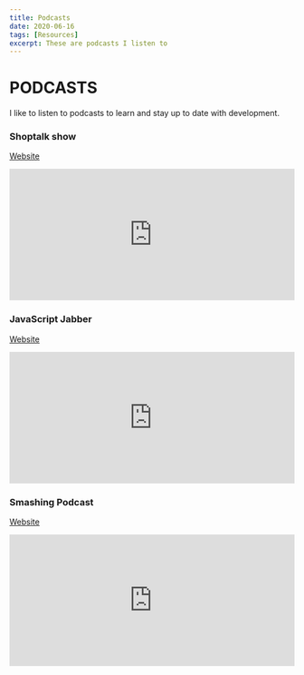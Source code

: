 ```yaml
---
title: Podcasts
date: 2020-06-16
tags: [Resources]
excerpt: These are podcasts I listen to
---
```


# PODCASTS

I like to listen to podcasts to learn and stay up to date with development.   

### Shoptalk show
[Website](https://shoptalkshow.com/)

<iframe src="https://open.spotify.com/embed-podcast/show/2PUoQB330ft0sTzSNoCPrH" width="100%" height="232" frameborder="0" allowtransparency="true" allow="encrypted-media"></iframe>

### JavaScript Jabber

[Website](https://devchat.tv/podcasts/js-jabber/)
<iframe src="https://open.spotify.com/embed-podcast/show/6xpiit8aJmwDHk1rKdxmri" width="100%" height="232" frameborder="0" allowtransparency="true" allow="encrypted-media"></iframe>

### Smashing Podcast

[Website](https://www.smashingmagazine.com/)

<iframe src="https://open.spotify.com/embed-podcast/show/4bRsUmTtsTpa6ZKqSslbVV" width="100%" height="232" frameborder="0" allowtransparency="true" allow="encrypted-media"></iframe>